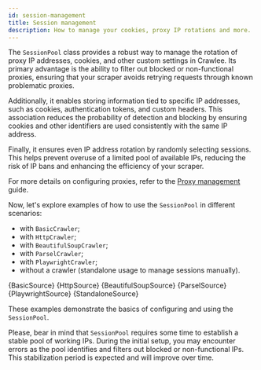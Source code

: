 ```yaml
---
id: session-management
title: Session management
description: How to manage your cookies, proxy IP rotations and more.
---
```




The <ApiLink to="class/SessionPool">`SessionPool`</ApiLink> class provides a robust way to manage the rotation of proxy IP addresses, cookies, and other custom settings in Crawlee. Its primary advantage is the ability to filter out blocked or non-functional proxies, ensuring that your scraper avoids retrying requests through known problematic proxies.

Additionally, it enables storing information tied to specific IP addresses, such as cookies, authentication tokens, and custom headers. This association reduces the probability of detection and blocking by ensuring cookies and other identifiers are used consistently with the same IP address.

Finally, it ensures even IP address rotation by randomly selecting sessions. This helps prevent overuse of a limited pool of available IPs, reducing the risk of IP bans and enhancing the efficiency of your scraper.

For more details on configuring proxies, refer to the [Proxy management](./proxy-management) guide.

Now, let's explore examples of how to use the <ApiLink to="class/SessionPool">`SessionPool`</ApiLink> in different scenarios:
- with <ApiLink to="class/BasicCrawler">`BasicCrawler`</ApiLink>;
- with <ApiLink to="class/HttpCrawler">`HttpCrawler`</ApiLink>;
- with <ApiLink to="class/BeautifulSoupCrawler">`BeautifulSoupCrawler`</ApiLink>;
- with <ApiLink to="class/ParselCrawler">`ParselCrawler`</ApiLink>;
- with <ApiLink to="class/PlaywrightCrawler">`PlaywrightCrawler`</ApiLink>;
- without a crawler (standalone usage to manage sessions manually).

<Tabs groupId="session_pool">
    <TabItem value="basic" label="BasicSource">
        <CodeBlock language="py">
            {BasicSource}
        </CodeBlock>
    </TabItem>
    <TabItem value="http" label="HttpCrawler">
        <CodeBlock language="py">
            {HttpSource}
        </CodeBlock>
    </TabItem>
    <TabItem value="beautifulsoup" label="BeautifulSoupCrawler">
        <CodeBlock language="py">
            {BeautifulSoupSource}
        </CodeBlock>
    </TabItem>
    <TabItem value="parsel" label="ParselCrawler">
        <CodeBlock language="py">
            {ParselSource}
        </CodeBlock>
    </TabItem>
    <TabItem value="playwright" label="PlaywrightCrawler">
        <CodeBlock language="py">
            {PlaywrightSource}
        </CodeBlock>
    </TabItem>
    <TabItem value="standalone" label="Standalone">
        <CodeBlock language="py">
            {StandaloneSource}
        </CodeBlock>
    </TabItem>
</Tabs>

These examples demonstrate the basics of configuring and using the <ApiLink to="class/SessionPool">`SessionPool`</ApiLink>.

Please, bear in mind that <ApiLink to="class/SessionPool">`SessionPool`</ApiLink> requires some time to establish a stable pool of working IPs. During the initial setup, you may encounter errors as the pool identifies and filters out blocked or non-functional IPs. This stabilization period is expected and will improve over time.
